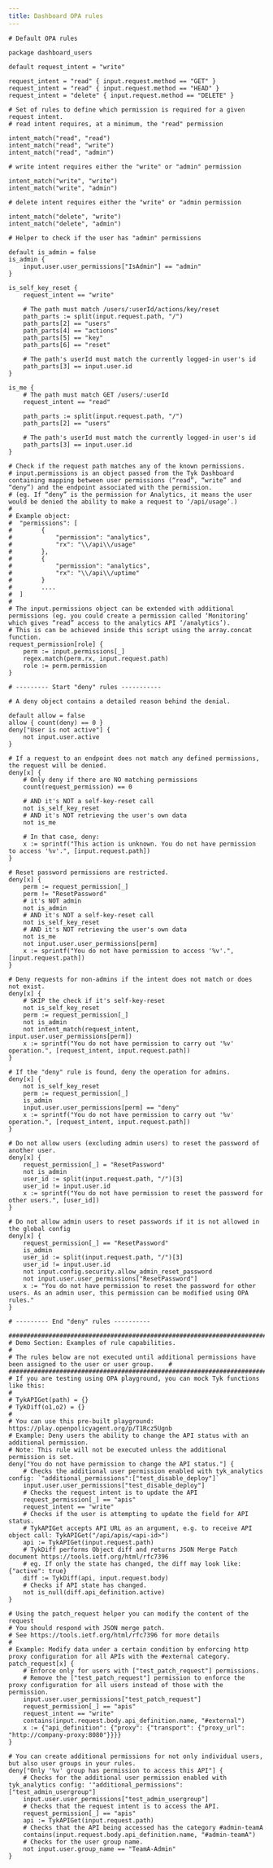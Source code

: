 ```yaml
---
title: Dashboard OPA rules
---
```

~~~rego
# Default OPA rules

package dashboard_users

default request_intent = "write"

request_intent = "read" { input.request.method == "GET" }
request_intent = "read" { input.request.method == "HEAD" }
request_intent = "delete" { input.request.method == "DELETE" }

# Set of rules to define which permission is required for a given request intent.
# read intent requires, at a minimum, the "read" permission

intent_match("read", "read")
intent_match("read", "write")
intent_match("read", "admin")

# write intent requires either the "write" or "admin" permission

intent_match("write", "write")
intent_match("write", "admin")

# delete intent requires either the "write" or "admin permission

intent_match("delete", "write")
intent_match("delete", "admin")

# Helper to check if the user has "admin" permissions

default is_admin = false
is_admin {
	input.user.user_permissions["IsAdmin"] == "admin"
}

is_self_key_reset {
	request_intent == "write"

	# The path must match /users/:userId/actions/key/reset
	path_parts := split(input.request.path, "/")
	path_parts[2] == "users"
	path_parts[4] == "actions"
	path_parts[5] == "key"
	path_parts[6] == "reset"

	# The path's userId must match the currently logged-in user's id
	path_parts[3] == input.user.id
}

is_me {
	# The path must match GET /users/:userId
	request_intent == "read"

	path_parts := split(input.request.path, "/")
	path_parts[2] == "users"

	# The path's userId must match the currently logged-in user's id
	path_parts[3] == input.user.id
}

# Check if the request path matches any of the known permissions.
# input.permissions is an object passed from the Tyk Dashboard containing mapping between user permissions (“read”, “write” and “deny”) and the endpoint associated with the permission. 
# (eg. If “deny” is the permission for Analytics, it means the user would be denied the ability to make a request to ‘/api/usage’.)
#
# Example object:
#  "permissions": [
#        {
#            "permission": "analytics",
#            "rx": "\\/api\\/usage"
#        },
#        {
#            "permission": "analytics",
#            "rx": "\\/api\\/uptime"
#        }
#        ....
#  ]
#
# The input.permissions object can be extended with additional permissions (eg. you could create a permission called ‘Monitoring’ which gives “read” access to the analytics API ‘/analytics’). 
# This is can be achieved inside this script using the array.concat function.
request_permission[role] {
	perm := input.permissions[_]
	regex.match(perm.rx, input.request.path)
	role := perm.permission
}

# --------- Start "deny" rules -----------

# A deny object contains a detailed reason behind the denial.

default allow = false
allow { count(deny) == 0 }
deny["User is not active"] {
	not input.user.active
}

# If a request to an endpoint does not match any defined permissions, the request will be denied.
deny[x] {
	# Only deny if there are NO matching permissions
	count(request_permission) == 0

	# AND it's NOT a self-key-reset call
	not is_self_key_reset
	# AND it's NOT retrieving the user's own data
	not is_me

	# In that case, deny:
	x := sprintf("This action is unknown. You do not have permission to access '%v'.", [input.request.path])
}

# Reset password permissions are restricted.
deny[x] {
	perm := request_permission[_]
	perm != "ResetPassword"
	# it's NOT admin
	not is_admin
	# AND it's NOT a self-key-reset call
	not is_self_key_reset
	# AND it's NOT retrieving the user's own data
	not is_me
	not input.user.user_permissions[perm]
	x := sprintf("You do not have permission to access '%v'.", [input.request.path])
}

# Deny requests for non-admins if the intent does not match or does not exist.
deny[x] {
	# SKIP the check if it's self-key-reset
	not is_self_key_reset
	perm := request_permission[_]
	not is_admin
	not intent_match(request_intent, input.user.user_permissions[perm])
	x := sprintf("You do not have permission to carry out '%v' operation.", [request_intent, input.request.path])
}

# If the "deny" rule is found, deny the operation for admins.
deny[x] {
	not is_self_key_reset
	perm := request_permission[_]
	is_admin
	input.user.user_permissions[perm] == "deny"
	x := sprintf("You do not have permission to carry out '%v' operation.", [request_intent, input.request.path])
}

# Do not allow users (excluding admin users) to reset the password of another user.
deny[x] {
	request_permission[_] = "ResetPassword"
	not is_admin
	user_id := split(input.request.path, "/")[3]
	user_id != input.user.id
	x := sprintf("You do not have permission to reset the password for other users.", [user_id])
}

# Do not allow admin users to reset passwords if it is not allowed in the global config
deny[x] {
	request_permission[_] == "ResetPassword"
	is_admin
	user_id := split(input.request.path, "/")[3]
	user_id != input.user.id
	not input.config.security.allow_admin_reset_password
	not input.user.user_permissions["ResetPassword"]
	x := "You do not have permission to reset the password for other users. As an admin user, this permission can be modified using OPA rules."
}

# --------- End "deny" rules ----------

##################################################################################################################
# Demo Section: Examples of rule capabilities.                                                                   #
# The rules below are not executed until additional permissions have been assigned to the user or user group.    #
##################################################################################################################
# If you are testing using OPA playground, you can mock Tyk functions like this:
#
# TykAPIGet(path) = {}
# TykDiff(o1,o2) = {}
#
# You can use this pre-built playground: https://play.openpolicyagent.org/p/T1Rcz5Ugnb
# Example: Deny users the ability to change the API status with an additional permission.
# Note: This rule will not be executed unless the additional permission is set.
deny["You do not have permission to change the API status."] {
	# Checks the additional user permission enabled with tyk_analytics config: `"additional_permissions":["test_disable_deploy"]`
	input.user.user_permissions["test_disable_deploy"]
	# Checks the request intent is to update the API
	request_permission[_] == "apis"
	request_intent == "write"
	# Checks if the user is attempting to update the field for API status.
	# TykAPIGet accepts API URL as an argument, e.g. to receive API object call: TykAPIGet("/api/apis/<api-id>")
	api := TykAPIGet(input.request.path)
	# TykDiff performs Object diff and returns JSON Merge Patch document https://tools.ietf.org/html/rfc7396
	# eg. If only the state has changed, the diff may look like: {"active": true}
	diff := TykDiff(api, input.request.body)
	# Checks if API state has changed.
	not is_null(diff.api_definition.active)
}

# Using the patch_request helper you can modify the content of the request
# You should respond with JSON merge patch. 
# See https://tools.ietf.org/html/rfc7396 for more details
#
# Example: Modify data under a certain condition by enforcing http proxy configuration for all APIs with the #external category. 
patch_request[x] {
	# Enforce only for users with ["test_patch_request"] permissions.
	# Remove the ["test_patch_request"] permission to enforce the proxy configuration for all users instead of those with the permission.
	input.user.user_permissions["test_patch_request"]
	request_permission[_] == "apis"
	request_intent == "write"
	contains(input.request.body.api_definition.name, "#external")
	x := {"api_definition": {"proxy": {"transport": {"proxy_url": "http://company-proxy:8080"}}}}
}

# You can create additional permissions for not only individual users, but also user groups in your rules.
deny["Only '%v' group has permission to access this API"] {
	# Checks for the additional user permission enabled with tyk_analytics config: '"additional_permissions":["test_admin_usergroup"]
	input.user.user_permissions["test_admin_usergroup"]
	# Checks that the request intent is to access the API.
	request_permission[_] == "apis"
	api := TykAPIGet(input.request.path)
	# Checks that the API being accessed has the category #admin-teamA
	contains(input.request.body.api_definition.name, "#admin-teamA")
	# Checks for the user group name.
	not input.user.group_name == "TeamA-Admin"
}
~~~
